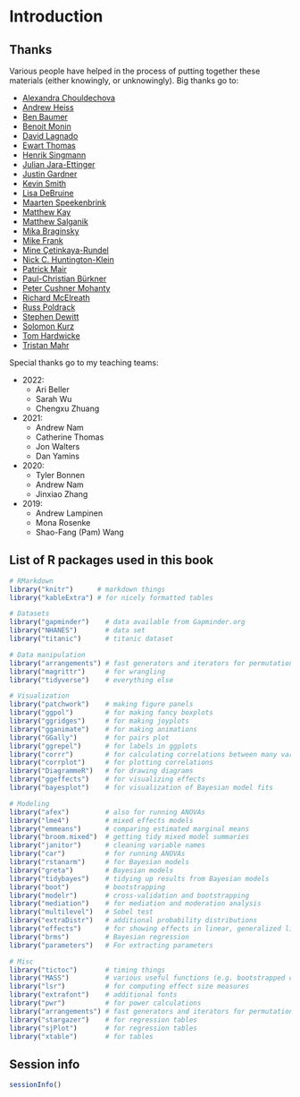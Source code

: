 # Introduction

## Thanks 

Various people have helped in the process of putting together these materials (either knowingly, or unknowingly). Big thanks go to: 

- [Alexandra Chouldechova](https://www.andrew.cmu.edu/user/achoulde/)
- [Andrew Heiss](https://www.andrewheiss.com/)
- [Ben Baumer](https://www.smith.edu/academics/faculty/ben-baumer)
- [Benoit Monin](https://www.gsb.stanford.edu/faculty-research/faculty/benoit-monin)
- [David Lagnado](https://www.ucl.ac.uk/pals/research/experimental-psychology/person/david-lagnado/)
- [Ewart Thomas](https://profiles.stanford.edu/ewart-thomas)
- [Henrik Singmann](http://singmann.org/)
- [Julian Jara-Ettinger](https://psychology.yale.edu/people/julian-jara-ettinger)
- [Justin Gardner](https://profiles.stanford.edu/justin-gardner)
- [Kevin Smith](http://www.mit.edu/~k2smith/)
- [Lisa DeBruine](https://debruine.github.io/)
- [Maarten Speekenbrink](https://www.ucl.ac.uk/pals/research/experimental-psychology/person/maarten-speekenbrink/)
- [Matthew Kay](https://www.mjskay.com/)
- [Matthew Salganik](http://www.princeton.edu/~mjs3/)
- [Mika Braginsky](https://mikabr.io/) 
- [Mike Frank](https://web.stanford.edu/~mcfrank/) 
- [Mine Çetinkaya-Rundel](https://mine-cr.com/)
- [Nick C. Huntington-Klein](https://www.nickchk.com/)
- [Patrick Mair](https://psychology.fas.harvard.edu/people/patrick-mair)
- [Paul-Christian Bürkner](https://paul-buerkner.github.io/about/) 
- [Peter Cushner Mohanty](https://explorecourses.stanford.edu/instructor/pmohanty)
- [Richard McElreath](https://xcelab.net/rm/)
- [Russ Poldrack](https://profiles.stanford.edu/russell-poldrack) 
- [Stephen Dewitt](https://www.ucl.ac.uk/pals/research/experimental-psychology/person/stephen-dewitt/)
- [Solomon Kurz](https://solomonkurz.netlify.app/) 
- [Tom Hardwicke](https://tomhardwicke.netlify.app/)
- [Tristan Mahr](https://www.tjmahr.com/) 

Special thanks go to my teaching teams: 

- 2022: 
  - Ari Beller
  - Sarah Wu
  - Chengxu Zhuang 
- 2021: 
  - Andrew Nam 
  - Catherine Thomas 
  - Jon Walters
  - Dan Yamins
- 2020: 
  - Tyler Bonnen
  - Andrew Nam 
  - Jinxiao Zhang
- 2019:
  - Andrew Lampinen
  - Mona Rosenke 
  - Shao-Fang (Pam) Wang

## List of R packages used in this book 

```r
# RMarkdown 
library("knitr")      # markdown things 
library("kableExtra") # for nicely formatted tables

# Datasets 
library("gapminder")    # data available from Gapminder.org 
library("NHANES")       # data set 
library("titanic")      # titanic dataset

# Data manipulation
library("arrangements") # fast generators and iterators for permutations, combinations and partitions
library("magrittr")     # for wrangling
library("tidyverse")    # everything else

# Visualization
library("patchwork")    # making figure panels
library("ggpol")        # for making fancy boxplots
library("ggridges")     # for making joyplots 
library("gganimate")    # for making animations
library("GGally")       # for pairs plot
library("ggrepel")      # for labels in ggplots
library("corrr")        # for calculating correlations between many variables
library("corrplot")     # for plotting correlations
library("DiagrammeR")   # for drawing diagrams
library("ggeffects")    # for visualizing effects
library("bayesplot")    # for visualization of Bayesian model fits 

# Modeling 
library("afex")         # also for running ANOVAs
library("lme4")         # mixed effects models 
library("emmeans")      # comparing estimated marginal means 
library("broom.mixed")  # getting tidy mixed model summaries
library("janitor")      # cleaning variable names 
library("car")          # for running ANOVAs
library("rstanarm")     # for Bayesian models
library("greta")        # Bayesian models
library("tidybayes")    # tidying up results from Bayesian models
library("boot")         # bootstrapping
library("modelr")       # cross-validation and bootstrapping
library("mediation")    # for mediation and moderation analysis 
library("multilevel")   # Sobel test
library("extraDistr")   # additional probability distributions
library("effects")      # for showing effects in linear, generalized linear, and other models
library("brms")         # Bayesian regression
library("parameters")   # For extracting parameters 

# Misc 
library("tictoc")       # timing things
library("MASS")         # various useful functions (e.g. bootstrapped confidence intervals)
library("lsr")          # for computing effect size measures
library("extrafont")    # additional fonts
library("pwr")          # for power calculations
library("arrangements") # fast generators and iterators for permutations, combinations and partitions
library("stargazer")    # for regression tables
library("sjPlot")       # for regression tables
library("xtable")       # for tables
```

## Session info

```r
sessionInfo()
```

